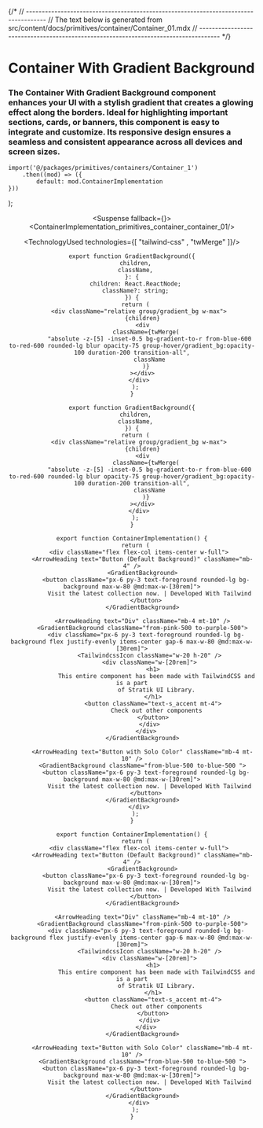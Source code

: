 

{/*
// ------------------------------------------------------------------------------------
//	The text below is generated from src/content/docs/primitives/container/Container_01.mdx
// ------------------------------------------------------------------------------------
*/}


<Wrapper>

# Container With Gradient Background
### The Container With Gradient Background component enhances your UI with a stylish gradient that creates a glowing effect along the borders. Ideal for highlighting important sections, cards, or banners, this component is easy to integrate and customize. Its responsive design ensures a seamless and consistent appearance across all devices and screen sizes.





	import('@/packages/primitives/containers/Container_1')
		.then((mod) => ({
			default: mod.ContainerImplementation
	}))
);


<Header />
<Preview> 

<Suspense fallback={<Skeleton className="h-60 rounded-lg" />}>
<Display>
    <ContainerImplementation_primitives_container_container_01/>
</Display>
</Suspense>

</Preview>

<Implementation>


<TechnologyUsed technologies={[ "tailwind-css" , "twMerge" ]}/>

<CodeBlock>
 
```tsx|GradientBackground
export function GradientBackground({
  children,
  className,
}: {
  children: React.ReactNode;
  className?: string;
}) {
  return (
    <div className="relative group/gradient_bg w-max">
      {children}
      <div
        className={twMerge(
          "absolute -z-[5] -inset-0.5 bg-gradient-to-r from-blue-600 to-red-600 rounded-lg blur opacity-75 group-hover/gradient_bg:opacity-100 duration-200 transition-all",
          className
        )}
      ></div>
    </div>
  );
}
```
```jsx|GradientBackground
export function GradientBackground({
  children,
  className,
}) {
  return (
    <div className="relative group/gradient_bg w-max">
      {children}
      <div
        className={twMerge(
          "absolute -z-[5] -inset-0.5 bg-gradient-to-r from-blue-600 to-red-600 rounded-lg blur opacity-75 group-hover/gradient_bg:opacity-100 duration-200 transition-all",
          className
        )}
      ></div>
    </div>
  );
}
```

```tsx|Implementation
export function ContainerImplementation() {
  return (
    <div className="flex flex-col items-center w-full">
      <ArrowHeading text="Button (Default Background)" className="mb-4" />
      <GradientBackground>
        <button className="px-6 py-3 text-foreground rounded-lg bg-background max-w-80 @md:max-w-[30rem]">
          Visit the latest collection now. | Developed With Tailwind
        </button>
      </GradientBackground>

      <ArrowHeading text="Div" className="mb-4 mt-10" />
      <GradientBackground className="from-pink-500 to-purple-500">
        <div className="px-6 py-3 text-foreground rounded-lg bg-background flex justify-evenly items-center gap-6 max-w-80 @md:max-w-[30rem]">
          <TailwindcssIcon className="w-20 h-20" />
          <div className="w-[20rem]">
            <h1>
              This entire component has been made with TailwindCSS and is a part
              of Stratik UI Library.
            </h1>
            <button className="text-s_accent mt-4">
              Check out other components
            </button>
          </div>
        </div>
      </GradientBackground>

      <ArrowHeading text="Button with Solo Color" className="mb-4 mt-10" />
      <GradientBackground className="from-blue-500 to-blue-500 ">
        <button className="px-6 py-3 text-foreground rounded-lg bg-background max-w-80 @md:max-w-[30rem]">
          Visit the latest collection now. | Developed With Tailwind
        </button>
      </GradientBackground>
    </div>
  );
}
```
```jsx|Implementation
export function ContainerImplementation() {
  return (
    <div className="flex flex-col items-center w-full">
      <ArrowHeading text="Button (Default Background)" className="mb-4" />
      <GradientBackground>
        <button className="px-6 py-3 text-foreground rounded-lg bg-background max-w-80 @md:max-w-[30rem]">
          Visit the latest collection now. | Developed With Tailwind
        </button>
      </GradientBackground>

      <ArrowHeading text="Div" className="mb-4 mt-10" />
      <GradientBackground className="from-pink-500 to-purple-500">
        <div className="px-6 py-3 text-foreground rounded-lg bg-background flex justify-evenly items-center gap-6 max-w-80 @md:max-w-[30rem]">
          <TailwindcssIcon className="w-20 h-20" />
          <div className="w-[20rem]">
            <h1>
              This entire component has been made with TailwindCSS and is a part
              of Stratik UI Library.
            </h1>
            <button className="text-s_accent mt-4">
              Check out other components
            </button>
          </div>
        </div>
      </GradientBackground>

      <ArrowHeading text="Button with Solo Color" className="mb-4 mt-10" />
      <GradientBackground className="from-blue-500 to-blue-500 ">
        <button className="px-6 py-3 text-foreground rounded-lg bg-background max-w-80 @md:max-w-[30rem]">
          Visit the latest collection now. | Developed With Tailwind
        </button>
      </GradientBackground>
    </div>
  );
}
```

</CodeBlock>


</Implementation>
</Wrapper>
<PARTITION />
